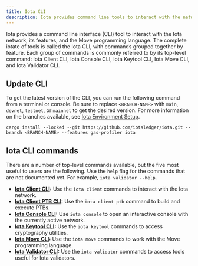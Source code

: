 ```yaml
---
title: Iota CLI
description: Iota provides command line tools to interact with the network, its features, and the Move programming language. Individual command groups are referred to as Iota Client CLI, Iota Console CLI, Iota Keytool CLI, Iota Move CLI, and Iota Validator CLI.
---
```



Iota provides a command line interface (CLI) tool to interact with the Iota network, its features, and the Move programming language. The complete iotate of tools is called the Iota CLI, with commands grouped together by feature. Each group of commands is commonly referred to by its top-level command: Iota Client CLI, Iota Console CLI, Iota Keytool CLI, Iota Move CLI, and Iota Validator CLI.

<CliCheckInstall />

## Update CLI

To get the latest version of the CLI, you can run the following command from a terminal or console. Be sure to replace `<BRANCH-NAME>` with `main`, `devnet`, `testnet`, or `mainnet` to get the desired version. For more information on the branches available, see [Iota Environment Setup](/guides/developer/getting-started/iota-environment.mdx).

```shell
cargo install --locked --git https://github.com/iotaledger/iota.git --branch <BRANCH-NAME> --features gas-profiler iota
```

## Iota CLI commands

There are a number of top-level commands available, but the five most useful to users are the following. Use the `help` flag for the commands that are not documented yet. For example, `iota validator --help`.  

- **[Iota Client CLI](./cli/client.mdx):** Use the `iota client` commands to interact with the Iota network.
- **[Iota Client PTB CLI](./cli/ptb.mdx):** Use the `iota client ptb` command to build and execute PTBs.
- **[Iota Console CLI](./cli/console.mdx):** Use `iota console` to open an interactive console with the currently active network.
- **[Iota Keytool CLI](./cli/keytool.mdx):** Use the `iota keytool` commands to access cryptography utilities.
- **[Iota Move CLI](./cli/move.mdx):** Use the `iota move` commands to work with the Move programming language.
- **[Iota Validator CLI](./cli/validator.mdx):** Use the `iota validator` commands to access tools useful for Iota validators.



